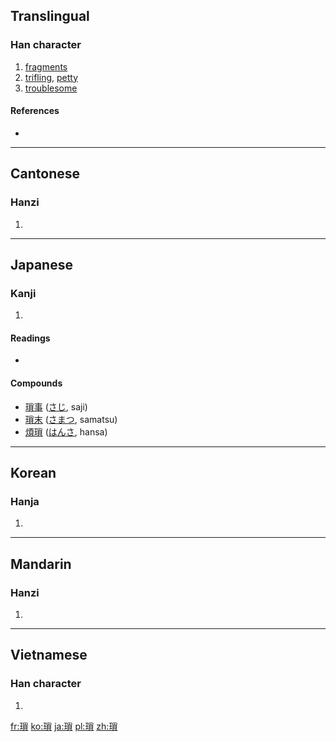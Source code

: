 {{also|琐}}
==Translingual==

===Han character===
{{Han char|rn=96|rad=玉|as=10|sn=14|four=1918<sub>6</sub>|canj=一土火月金 (MGFBC)}}

# [[fragments]]
# [[trifling]], [[petty]]
# [[troublesome]]

====References====
* {{Han ref|kx=0738.230|dkj=21147|dj=1149.070|hdz=21130.150|uh=7463|ud=29795|bh=BABE|bd=47806}}

----

==Cantonese==

===Hanzi===
{{yue-hanzi|jyut=|y=so2|sim=琐}}

# {{defn|Cantonese|sort=玉10}}

----

==Japanese==

===Kanji===
{{ja-kanji|grade=|rs=玉10}}

# {{defn|Japanese|sort=玉10}}

====Readings====
* {{ja-readings|on=[[さ]] (sa)|kun=[[ちいさい]] (chiisai)}}

====Compounds====
* [[瑣事]] ([[さじ]], saji)
* [[瑣末]] ([[さまつ]], samatsu)
* [[煩瑣]] ([[はんさ]], hansa)

----

==Korean==

===Hanja===
{{ko-hanja|hangeul=쇄|eumhun=|rv=swae|mr=swae|y=sway}}

# {{defn|Korean|sort=玉10}}

----

==Mandarin==

===Hanzi===
{{cmn-hanzi|sim=琐|pin=[[suǒ]] ([[suo3]])|wg=so<sup>3</sup>}}

# {{defn|Mandarin|sort=玉10}}

----

==Vietnamese==

===Han character===
{{vi-hantu|[[tỏa]], [[toả]]|rs=玉10}}

# {{defn|Vietnamese|sort=玉10}}

[[fr:瑣]]
[[ko:瑣]]
[[ja:瑣]]
[[pl:瑣]]
[[zh:瑣]]